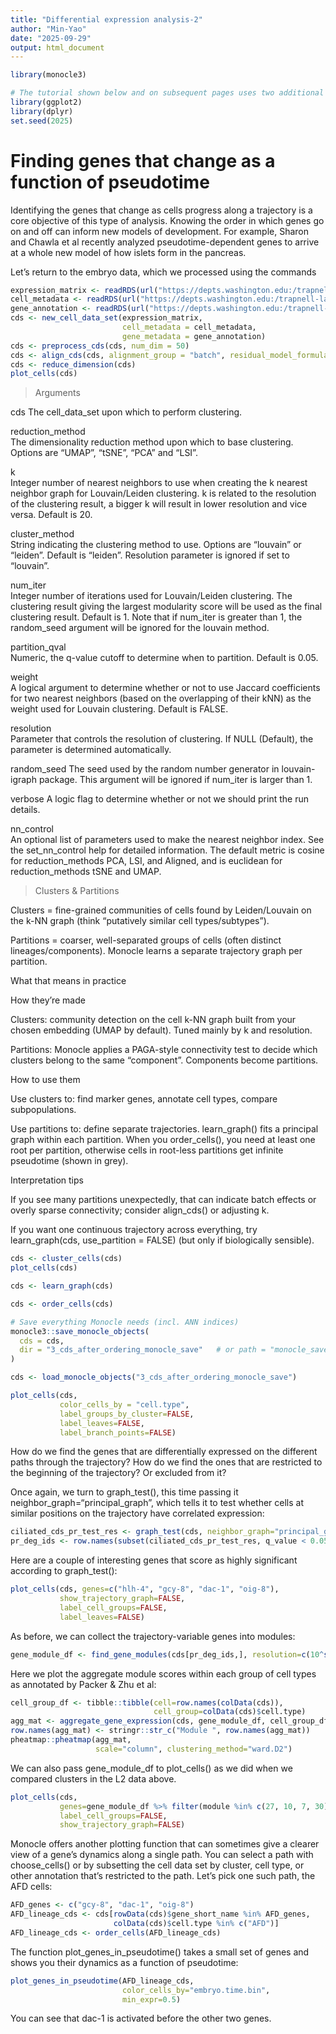 ```yaml
---
title: "Differential expression analysis-2"
author: "Min-Yao"
date: "2025-09-29"
output: html_document
---
```


```r
library(monocle3)

# The tutorial shown below and on subsequent pages uses two additional packages:
library(ggplot2)
library(dplyr)
set.seed(2025)
```

# Finding genes that change as a function of pseudotime

Identifying the genes that change as cells progress along a trajectory is a core objective of this type of analysis. Knowing the order in which genes go on and off can inform new models of development. For example, Sharon and Chawla et al recently analyzed pseudotime-dependent genes to arrive at a whole new model of how islets form in the pancreas.

Let's return to the embryo data, which we processed using the commands

```r
expression_matrix <- readRDS(url("https://depts.washington.edu:/trapnell-lab/software/monocle3/celegans/data/packer_embryo_expression.rds"))
cell_metadata <- readRDS(url("https://depts.washington.edu:/trapnell-lab/software/monocle3/celegans/data/packer_embryo_colData.rds"))
gene_annotation <- readRDS(url("https://depts.washington.edu:/trapnell-lab/software/monocle3/celegans/data/packer_embryo_rowData.rds"))
cds <- new_cell_data_set(expression_matrix,
                         cell_metadata = cell_metadata,
                         gene_metadata = gene_annotation)
cds <- preprocess_cds(cds, num_dim = 50)
cds <- align_cds(cds, alignment_group = "batch", residual_model_formula_str = "~ bg.300.loading + bg.400.loading + bg.500.1.loading + bg.500.2.loading + bg.r17.loading + bg.b01.loading + bg.b02.loading")
cds <- reduce_dimension(cds)
plot_cells(cds)
```

> Arguments

cds	
The cell_data_set upon which to perform clustering.

reduction_method	
The dimensionality reduction method upon which to base clustering. Options are "UMAP", "tSNE", "PCA" and "LSI".

k	
Integer number of nearest neighbors to use when creating the k nearest neighbor graph for Louvain/Leiden clustering. k is related to the resolution of the clustering result, a bigger k will result in lower resolution and vice versa. Default is 20.

cluster_method	
String indicating the clustering method to use. Options are "louvain" or "leiden". Default is "leiden". Resolution parameter is ignored if set to "louvain".

num_iter	
Integer number of iterations used for Louvain/Leiden clustering. The clustering result giving the largest modularity score will be used as the final clustering result. Default is 1. Note that if num_iter is greater than 1, the random_seed argument will be ignored for the louvain method.

partition_qval	
Numeric, the q-value cutoff to determine when to partition. Default is 0.05.

weight	
A logical argument to determine whether or not to use Jaccard coefficients for two nearest neighbors (based on the overlapping of their kNN) as the weight used for Louvain clustering. Default is FALSE.

resolution	
Parameter that controls the resolution of clustering. If NULL (Default), the parameter is determined automatically.

random_seed	
The seed used by the random number generator in louvain-igraph package. This argument will be ignored if num_iter is larger than 1.

verbose	
A logic flag to determine whether or not we should print the run details.

nn_control	
An optional list of parameters used to make the nearest neighbor index. See the set_nn_control help for detailed information. The default metric is cosine for reduction_methods PCA, LSI, and Aligned, and is euclidean for reduction_methods tSNE and UMAP.

> Clusters & Partitions

Clusters = fine-grained communities of cells found by Leiden/Louvain on the k-NN graph (think “putatively similar cell types/subtypes”).

Partitions = coarser, well-separated groups of cells (often distinct lineages/components). Monocle learns a separate trajectory graph per partition.

What that means in practice

How they’re made

Clusters: community detection on the cell k-NN graph built from your chosen embedding (UMAP by default). Tuned mainly by k and resolution.

Partitions: Monocle applies a PAGA-style connectivity test to decide which clusters belong to the same “component”. Components become partitions.

How to use them

Use clusters to: find marker genes, annotate cell types, compare subpopulations.

Use partitions to: define separate trajectories. learn_graph() fits a principal graph within each partition. When you order_cells(), you need at least one root per partition, otherwise cells in root-less partitions get infinite pseudotime (shown in grey).

Interpretation tips

If you see many partitions unexpectedly, that can indicate batch effects or overly sparse connectivity; consider align_cds() or adjusting k.

If you want one continuous trajectory across everything, try learn_graph(cds, use_partition = FALSE) (but only if biologically sensible).

```r
cds <- cluster_cells(cds)
plot_cells(cds)

cds <- learn_graph(cds)
```


```r
cds <- order_cells(cds)
```

```r
# Save everything Monocle needs (incl. ANN indices)
monocle3::save_monocle_objects(
  cds = cds,
  dir = "3_cds_after_ordering_monocle_save"   # or path = "monocle_save" depending on your version
)
```

```r
cds <- load_monocle_objects("3_cds_after_ordering_monocle_save")
```


```r
plot_cells(cds,
           color_cells_by = "cell.type",
           label_groups_by_cluster=FALSE,
           label_leaves=FALSE,
           label_branch_points=FALSE)
```



How do we find the genes that are differentially expressed on the different paths through the trajectory? How do we find the ones that are restricted to the beginning of the trajectory? Or excluded from it?

Once again, we turn to graph_test(), this time passing it neighbor_graph="principal_graph", which tells it to test whether cells at similar positions on the trajectory have correlated expression:

```r
ciliated_cds_pr_test_res <- graph_test(cds, neighbor_graph="principal_graph", cores=1)
pr_deg_ids <- row.names(subset(ciliated_cds_pr_test_res, q_value < 0.05))
```

Here are a couple of interesting genes that score as highly significant according to graph_test():

```r
plot_cells(cds, genes=c("hlh-4", "gcy-8", "dac-1", "oig-8"),
           show_trajectory_graph=FALSE,
           label_cell_groups=FALSE,
           label_leaves=FALSE)
```

As before, we can collect the trajectory-variable genes into modules:

```r
gene_module_df <- find_gene_modules(cds[pr_deg_ids,], resolution=c(10^seq(-6,-1)))
```

Here we plot the aggregate module scores within each group of cell types as annotated by Packer & Zhu et al:

```r
cell_group_df <- tibble::tibble(cell=row.names(colData(cds)), 
                                cell_group=colData(cds)$cell.type)
agg_mat <- aggregate_gene_expression(cds, gene_module_df, cell_group_df)
row.names(agg_mat) <- stringr::str_c("Module ", row.names(agg_mat))
pheatmap::pheatmap(agg_mat,
                   scale="column", clustering_method="ward.D2")
```

We can also pass gene_module_df to plot_cells() as we did when we compared clusters in the L2 data above.

```r
plot_cells(cds,
           genes=gene_module_df %>% filter(module %in% c(27, 10, 7, 30)),
           label_cell_groups=FALSE,
           show_trajectory_graph=FALSE)
```

Monocle offers another plotting function that can sometimes give a clearer view of a gene's dynamics along a single path. You can select a path with choose_cells() or by subsetting the cell data set by cluster, cell type, or other annotation that's restricted to the path. Let's pick one such path, the AFD cells:

```r
AFD_genes <- c("gcy-8", "dac-1", "oig-8")
AFD_lineage_cds <- cds[rowData(cds)$gene_short_name %in% AFD_genes,
                       colData(cds)$cell.type %in% c("AFD")]
AFD_lineage_cds <- order_cells(AFD_lineage_cds)
```

The function plot_genes_in_pseudotime() takes a small set of genes and shows you their dynamics as a function of pseudotime:

```r
plot_genes_in_pseudotime(AFD_lineage_cds,
                         color_cells_by="embryo.time.bin",
                         min_expr=0.5)
```

You can see that dac-1 is activated before the other two genes.